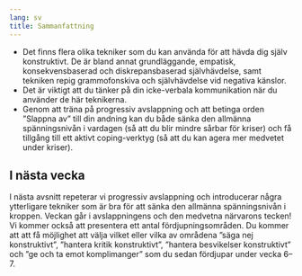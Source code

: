 ```yaml
---
lang: sv
title: Sammanfattning
---
```


-   Det finns flera olika tekniker som du kan använda för att hävda dig
    själv konstruktivt. De är bland annat grundläggande, empatisk,
    konsekvensbaserad och diskrepansbaserad självhävdelse, samt tekniken
    repig grammofonskiva och självhävdelse vid negativa känslor.
-   Det är viktigt att du tänker på din icke-verbala kommunikation när
    du använder de här teknikerna.
-   Genom att träna på progressiv avslappning och att betinga orden ”Slappna av” till din andning kan du både sänka den allmänna spänningsnivån i vardagen (så att du blir mindre sårbar för kriser) och få tillgång till ett aktivt coping-verktyg (så att du kan agera mer medvetet under kriser).

::: {.callout-note}
## I nästa vecka

I nästa avsnitt repeterar vi progressiv avslappning och introducerar
några ytterligare tekniker som är bra för att sänka den allmänna
spänningsnivån i kroppen. Veckan går i avslappningens och den medvetna
närvarons tecken! Vi kommer också att presentera ett antal
fördjupningsområden. Du kommer att att få möjlighet att välja vilket
eller vilka av områdena ”säga nej konstruktivt”, ”hantera kritik
konstruktivt”, ”hantera besvikelser konstruktivt” och ”ge och ta
emot komplimanger” som du sedan fördjupar under vecka 6--7. 
:::